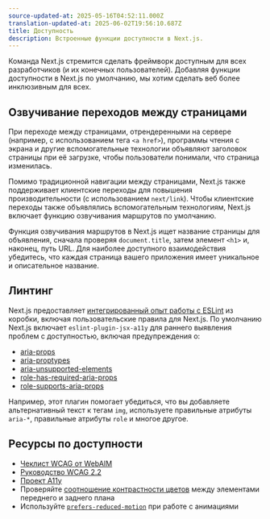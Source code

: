 ```yaml
---
source-updated-at: 2025-05-16T04:52:11.000Z
translation-updated-at: 2025-06-02T19:56:10.687Z
title: Доступность
description: Встроенные функции доступности в Next.js.
---
```


Команда Next.js стремится сделать фреймворк доступным для всех разработчиков (и их конечных пользователей). Добавляя функции доступности в Next.js по умолчанию, мы хотим сделать веб более инклюзивным для всех.

## Озвучивание переходов между страницами

При переходе между страницами, отрендеренными на сервере (например, с использованием тега `<a href>`), программы чтения с экрана и другие вспомогательные технологии объявляют заголовок страницы при её загрузке, чтобы пользователи понимали, что страница изменилась.

Помимо традиционной навигации между страницами, Next.js также поддерживает клиентские переходы для повышения производительности (с использованием `next/link`). Чтобы клиентские переходы также объявлялись вспомогательным технологиям, Next.js включает функцию озвучивания маршрутов по умолчанию.

Функция озвучивания маршрутов в Next.js ищет название страницы для объявления, сначала проверяя `document.title`, затем элемент `<h1>` и, наконец, путь URL. Для наиболее доступного взаимодействия убедитесь, что каждая страница вашего приложения имеет уникальное и описательное название.

## Линтинг

Next.js предоставляет [интегрированный опыт работы с ESLint](/docs/pages/api-reference/config/eslint) из коробки, включая пользовательские правила для Next.js. По умолчанию Next.js включает `eslint-plugin-jsx-a11y` для раннего выявления проблем с доступностью, включая предупреждения о:

- [aria-props](https://github.com/jsx-eslint/eslint-plugin-jsx-a11y/blob/HEAD/docs/rules/aria-props.md?rgh-link-date=2021-06-04T02%3A10%3A36Z)
- [aria-proptypes](https://github.com/jsx-eslint/eslint-plugin-jsx-a11y/blob/HEAD/docs/rules/aria-proptypes.md?rgh-link-date=2021-06-04T02%3A10%3A36Z)
- [aria-unsupported-elements](https://github.com/jsx-eslint/eslint-plugin-jsx-a11y/blob/HEAD/docs/rules/aria-unsupported-elements.md?rgh-link-date=2021-06-04T02%3A10%3A36Z)
- [role-has-required-aria-props](https://github.com/jsx-eslint/eslint-plugin-jsx-a11y/blob/HEAD/docs/rules/role-has-required-aria-props.md?rgh-link-date=2021-06-04T02%3A10%3A36Z)
- [role-supports-aria-props](https://github.com/jsx-eslint/eslint-plugin-jsx-a11y/blob/HEAD/docs/rules/role-supports-aria-props.md?rgh-link-date=2021-06-04T02%3A10%3A36Z)

Например, этот плагин помогает убедиться, что вы добавляете альтернативный текст к тегам `img`, используете правильные атрибуты `aria-*`, правильные атрибуты `role` и многое другое.

## Ресурсы по доступности

- [Чеклист WCAG от WebAIM](https://webaim.org/standards/wcag/checklist)
- [Руководство WCAG 2.2](https://www.w3.org/TR/WCAG22/)
- [Проект A11y](https://www.a11yproject.com/)
- Проверяйте [соотношение контрастности цветов](https://developer.mozilla.org/docs/Web/Accessibility/Understanding_WCAG/Perceivable/Color_contrast) между элементами переднего и заднего плана
- Используйте [`prefers-reduced-motion`](https://web.dev/prefers-reduced-motion/) при работе с анимациями